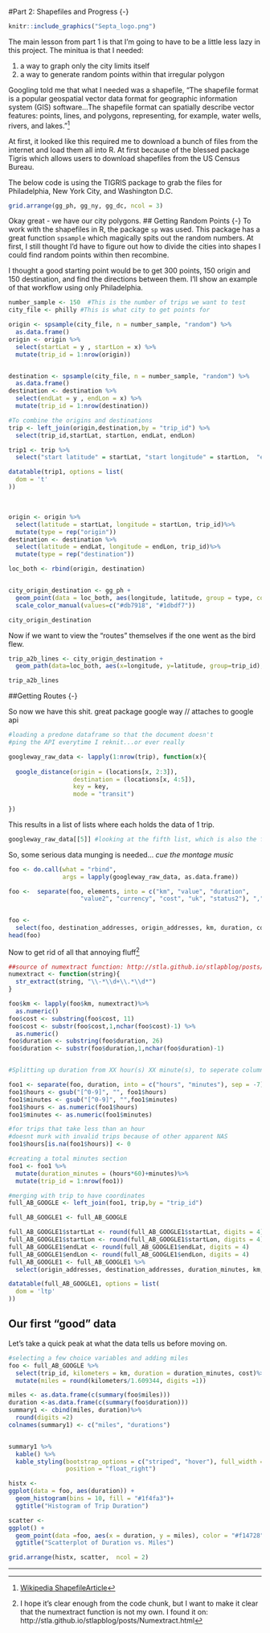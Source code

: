 #Part 2: Shapefiles and Progress {-}


```r
knitr::include_graphics("Septa_logo.png")

```


The main lesson from part 1 is that I'm going to have to be a little less lazy in this project. The minitua is that I needed:
 
   1. a way to graph only the city limits itself  
   2. a way to generate random points within that irregular polygon

Googling told me that what I needed was a shapefile, "The shapefile format is a popular geospatial vector data format for geographic information system (GIS) software...The shapefile format can spatially describe vector features: points, lines, and polygons, representing, for example, water wells, rivers, and lakes."[^4]

At first, it looked like this required me to download a bunch of files from the internet and load them all into R. At first because of the blessed package Tigris which allows users to download shapefiles from the US Census Bureau.

The below code is using the TIGRIS package to grab the files for Philadelphia, New York City, and Washington D.C.
```r

grid.arrange(gg_ph, gg_ny, gg_dc, ncol = 3)

```
Okay great - we have our city polygons.
## Getting Random Points {-}
To work with the shapefiles in R, the package `sp` was used. This package has a great function `spsample` which magically spits out the random numbers. At first, I still thought I'd have to figure out how to divide the cities into shapes I could find random points within then recombine.

I thought a good starting point would be to get 300 points, 150 origin and 150 destination, and find the directions between them. I'll show an example of that workflow using only Philadelphia.


```r
number_sample <- 150  #This is the number of trips we want to test
city_file <- philly #This is what city to get points for

origin <- spsample(city_file, n = number_sample, "random") %>%
  as.data.frame()
origin <- origin %>%
  select(startLat = y , startLon = x) %>%
  mutate(trip_id = 1:nrow(origin))


destination <- spsample(city_file, n = number_sample, "random") %>%
  as.data.frame()
destination <- destination %>%
  select(endLat = y , endLon = x) %>%
  mutate(trip_id = 1:nrow(destination))

#To combine the origins and destinations
trip <- left_join(origin,destination,by = "trip_id") %>%
  select(trip_id,startLat, startLon, endLat, endLon)
```

```r
trip1 <- trip %>%
  select("start latitude" = startLat, "start longitude" = startLon,  "end latitude" = endLat, "end longitude" = endLon )

datatable(trip1, options = list(
  dom = 't'
))
```
<br>

```r
origin <- origin %>%
  select(latitude = startLat, longitude = startLon, trip_id)%>%
  mutate(type = rep("origin"))
destination <- destination %>%
  select(latitude = endLat, longitude = endLon, trip_id)%>%
  mutate(type = rep("destination"))

loc_both <- rbind(origin, destination) 


city_origin_destination <- gg_ph + 
  geom_point(data = loc_both, aes(longitude, latitude, group = type, color =type), size =  1.5)+
  scale_color_manual(values=c("#db7918", "#1dbdf7"))

city_origin_destination  
```

Now if we want to view the "routes" themselves if the one went as the bird flew.

```r


trip_a2b_lines <- city_origin_destination +
  geom_path(data=loc_both, aes(x=longitude, y=latitude, group=trip_id), size=0.5, alpha=0.5, color = "white")

trip_a2b_lines
```

##Getting Routes {-}

So now we have this shit.
great package
google way // attaches to google api

```r
#loading a predone dataframe so that the document doesn't
#ping the API everytime I reknit...or ever really

```

```r
googleway_raw_data <- lapply(1:nrow(trip), function(x){
  
  google_distance(origin = (locations[x, 2:3]),
                  destination = (locations[x, 4:5]),
                  key = key,
                  mode = "transit")
  
})

```
This results in a list of lists where each holds the data of 1 trip.
```r
googleway_raw_data[[5]] #looking at the fifth list, which is also the fifth set of coordinates
```

So, some serious data munging is needed... *cue the montage music*

```r
foo <- do.call(what = "rbind",
               args = lapply(googleway_raw_data, as.data.frame))

foo <-  separate(foo, elements, into = c("km", "value", "duration", 
                    "value2", "currency", "cost", "uk", "status2"), ",")


foo <- 
  select(foo, destination_addresses, origin_addresses, km, duration, cost, status)
head(foo)
```

Now to get rid of all that annoying fluff[^5]

```r
##source of numextract function: http://stla.github.io/stlapblog/posts/Numextract.html
numextract <- function(string){ 
  str_extract(string, "\\-*\\d+\\.*\\d*")
} 

foo$km <- lapply(foo$km, numextract)%>%
  as.numeric()
foo$cost <- substring(foo$cost, 11)
foo$cost <- substr(foo$cost,1,nchar(foo$cost)-1) %>%
  as.numeric()
foo$duration <- substring(foo$duration, 26)
foo$duration <- substr(foo$duration,1,nchar(foo$duration)-1)


#Splitting up duration from XX hour(s) XX minute(s), to seperate columns

foo1 <- separate(foo, duration, into = c("hours", "minutes"), sep = -7)
foo1$hours <- gsub("[^0-9]", "", foo1$hours)
foo1$minutes <- gsub("[^0-9]", "",foo1$minutes)
foo1$hours <- as.numeric(foo1$hours)
foo1$minutes <- as.numeric(foo1$minutes)

#for trips that take less than an hour
#doesnt murk with invalid trips because of other apparent NAS
foo1$hours[is.na(foo1$hours)] <- 0

#creating a total minutes section
foo1 <- foo1 %>% 
  mutate(duration_minutes = (hours*60)+minutes)%>%
  mutate(trip_id = 1:nrow(foo1))

#merging with trip to have coordinates
full_AB_GOOGLE <- left_join(foo1, trip,by = "trip_id")

```


```r
full_AB_GOOGLE1 <- full_AB_GOOGLE

full_AB_GOOGLE1$startLat <- round(full_AB_GOOGLE1$startLat, digits = 4)
full_AB_GOOGLE1$startLon <- round(full_AB_GOOGLE1$startLon, digits = 4)
full_AB_GOOGLE1$endLat <- round(full_AB_GOOGLE1$endLat, digits = 4)
full_AB_GOOGLE1$endLon <- round(full_AB_GOOGLE1$endLon, digits = 4)
full_AB_GOOGLE1 <- full_AB_GOOGLE1 %>%
  select(origin_addresses, destination_addresses, duration_minutes, km, cost, startLat, startLon, endLat, endLon)

datatable(full_AB_GOOGLE1, options = list(
  dom = 'ltp'
))
```

## Our first "good" data {-}
Let's take a quick peak at what the data tells us before moving on.

```r
#selecting a few choice variables and adding miles
foo <- full_AB_GOOGLE %>%
  select(trip_id, kilometers = km, duration = duration_minutes, cost)%>%
  mutate(miles = round(kilometers/1.609344, digits =1))

miles <- as.data.frame(c(summary(foo$miles)))
duration <-as.data.frame(c(summary(foo$duration)))
summary1 <- cbind(miles, duration)%>%
  round(digits =2)
colnames(summary1) <- c("miles", "durations")


summary1 %>%
  kable() %>%
  kable_styling(bootstrap_options = c("striped", "hover"), full_width = FALSE,
                position = "float_right")

```

```r

histx <- 
ggplot(data = foo, aes(duration)) + 
  geom_histogram(bins = 10, fill = "#1f4fa3")+
  ggtitle("Histogram of Trip Duration")

scatter <- 
ggplot() +
  geom_point(data =foo, aes(x = duration, y = miles), color = "#f14728")+
  ggtitle("Scatterplot of Duration vs. Miles")

grid.arrange(histx, scatter,  ncol = 2)

```

******
[^4]: [Wikipedia ShapefileArticle](https://en.wikipedia.org/wiki/Shapefile)
[^5]: I hope it's clear enough from the code chunk, but I want to make it clear that the numextract function is not my own. I found it on: http://stla.github.io/stlapblog/posts/Numextract.html
